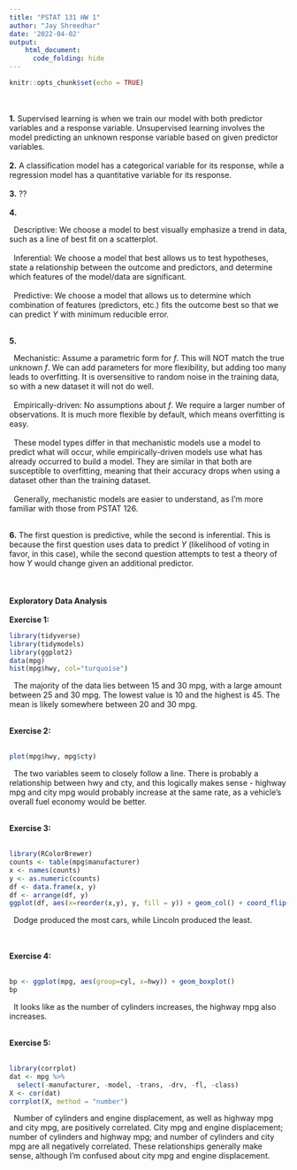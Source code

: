 ```yaml
---
title: "PSTAT 131 HW 1"
author: "Jay Shreedhar"
date: '2022-04-02'
output:
    html_document:
      code_folding: hide
---
```


```r
knitr::opts_chunk$set(echo = TRUE)
```
<br /><br />
**1.** Supervised learning is when we train our model with both predictor variables and a response variable. Unsupervised learning involves the model predicting an unknown response variable based on given predictor variables.<br /><br />
**2.** A classification model has a categorical variable for its response, while a regression model has a quantitative variable for its response.<br /><br />
**3.** ??<br /><br />
**4.**<br />
  
|   Descriptive: We choose a model to best visually emphasize a trend in data, such as a line of best fit on a scatterplot.<br />
|   Inferential: We choose a model that best allows us to test hypotheses, state a relationship between the outcome and predictors, and determine which features of the model/data are significant.<br />
|   Predictive: We choose a model that allows us to determine which combination of features (predictors, etc.) fits the outcome best so that we can predict *Y* with minimum reducible error.<br /><br />
**5.**<br />
  
|   Mechanistic: Assume a parametric form for *f*. This will NOT match the true unknown *f*. We can add parameters for more flexibility, but adding too many leads to overfitting. It is oversensitive to random noise in the training data, so with a new dataset it will not do well.<br />
|   Empirically-driven: No assumptions about *f*. We require a larger number of observations. It is much more flexible by default, which means overfitting is easy.<br />
|   These model types differ in that mechanistic models use a model to predict what will occur, while empirically-driven models use what has already occurred to build a model. They are similar in that both are susceptible to overfitting, meaning that their accuracy drops when using a dataset other than the training dataset.<br />
|   Generally, mechanistic models are easier to understand, as I'm more familiar with those from PSTAT 126.<br />
<br />
**6.** The first question is predictive, while the second is inferential. This is because the first question uses data to predict *Y* (likelihood of voting in favor, in this case), while the second question attempts to test a theory of how *Y* would change given an additional predictor.<br /><br />
<br /><br />
**Exploratory Data Analysis**<br /><br />
**Exercise 1:**<br />
```r

library(tidyverse)
library(tidymodels)
library(ggplot2)
data(mpg)
hist(mpg$hwy, col="turquoise")

```
  
|   The majority of the data lies between 15 and 30 mpg, with a large amount between 25 and 30 mpg. The lowest value is 10 and the highest is 45. The mean is likely somewhere between 20 and 30 mpg.<br /><br />

**Exercise 2:**<br /><br />
```r

plot(mpg$hwy, mpg$cty)

```
  
|   The two variables seem to closely follow a line. There is probably a relationship between hwy and cty, and this logically makes sense - highway mpg and city mpg would probably increase at the same rate, as a vehicle's overall fuel economy would be better.<br /><br />

**Exercise 3:**<br /><br />
```r
library(RColorBrewer)
counts <- table(mpg$manufacturer)
x <- names(counts)
y <- as.numeric(counts)
df <- data.frame(x, y)
df <- arrange(df, y)
ggplot(df, aes(x=reorder(x,y), y, fill = y)) + geom_col() + coord_flip()

```
  
|   Dodge produced the most cars, while Lincoln produced the least.
<br /><br />
**Exercise 4:**<br /><br />
```r

bp <- ggplot(mpg, aes(group=cyl, x=hwy)) + geom_boxplot()
bp

```
  
|   It looks like as the number of cylinders increases, the highway mpg also increases.<br /><br />

**Exercise 5:**<br /><br />
```r

library(corrplot)
dat <- mpg %>%
  select(-manufacturer, -model, -trans, -drv, -fl, -class)
X <- cor(dat)
corrplot(X, method = "number")

```
  
|   Number of cylinders and engine displacement, as well as highway mpg and city mpg, are positively correlated. City mpg and engine displacement; number of cylinders and highway mpg; and number of cylinders and city mpg are all negatively correlated. These relationships generally make sense, although I'm confused about city mpg and engine displacement.